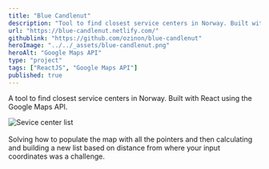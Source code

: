 ```yaml
---
title: "Blue Candlenut"
description: "Tool to find closest service centers in Norway. Built with React using the Google Maps API."
url: "https://blue-candlenut.netlify.com/"
githublink: "https://github.com/ozinon/blue-candlenut"
heroImage: "../../_assets/blue-candlenut.png"
heroAlt: "Google Maps API"
type: "project"
tags: ["ReactJS", "Google Maps API"]
published: true
---
```


A tool to find closest service centers in Norway. Built with React using the Google Maps API.

<div class="w-64 mx-auto my-4 md:float-right md:ml-4 md:mt-5">
  <Image
    src={search}
    alt="Sevice center list"
  />
</div>
<br />
Solving how to populate the map with all the pointers and then calculating and building a new list based on distance from where your input coordinates was a challenge.
<div class="clearfix"></div>
